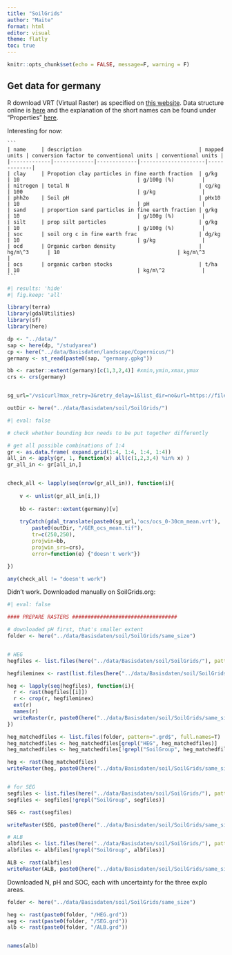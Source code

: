 ```yaml
---
title: "SoilGrids"
author: "Maite"
format: html
editor: visual
theme: flatly
toc: true
---
```


```r
knitr::opts_chunk$set(echo = FALSE, message=F, warning = F)
```

## Get data for germany

R download VRT (Virtual Raster) as specified on [this website](https://git.wur.nl/isric/soilgrids/soilgrids.notebooks/-/blob/master/markdown/webdav_from_R.md). Data structure online is [here](https://files.isric.org/soilgrids/latest/data/) and the explanation of the short names can be found under "Properties" [here](https://www.isric.org/explore/soilgrids/faq-soilgrids).

Interesting for now:

````         
```         
| name     | description                                      | mapped units | conversion factor to conventional units | conventional units |
|-------------|-------------|-------------|---------------------|-------------|
| clay     | Propotion clay particles in fine earth fraction  | g/kg         | 10                                      | g/100g (%)         |
| nitrogen | total N                                          | cg/kg        | 100                                     | g/kg               |
| phh2o    | Soil pH                                          | pHx10        | 10                                      | pH                 |
| sand     | proportion sand particles in fine earth fraction | g/kg         | 10                                      | g/100g (%)         |
| silt     | prop silt particles                              | g/kg         | 10                                      | g/100g (%)         |
| soc      | soil org c in fine earth frac                    | dg/kg        | 10                                      | g/kg               |
| ocd      | Organic carbon density                           | hg/m\^3      | 10                                      | kg/m\^3            |
| ocs      | organic carbon stocks                            | t/ha         | 10                                      | kg/m\^2            |
```
````

```r
#| results: 'hide'
#| fig.keep: 'all'

library(terra)
library(gdalUtilities)
library(sf)
library(here)

dp <- "../data/"
sap <- here(dp, "/studyarea")
cp <- here("../data/Basisdaten/landscape/Copernicus/")
germany <- st_read(paste0(sap, "germany.gpkg"))

bb <- raster::extent(germany)[c(1,3,2,4)] #xmin,ymin,xmax,ymax
crs <- crs(germany)


sg_url="/vsicurl?max_retry=3&retry_delay=1&list_dir=no&url=https://files.isric.org/soilgrids/latest/data/"

outDir <- here("../data/Basisdaten/soil/SoilGrids/")

```

```r
#| eval: false

# check whether bounding box needs to be put together differently 

# get all possible combinations of 1:4
gr <- as.data.frame( expand.grid(1:4, 1:4, 1:4, 1:4))
all_in <- apply(gr, 1, function(x) all(c(1,2,3,4) %in% x) )
gr_all_in <- gr[all_in,]


check_all <- lapply(seq(nrow(gr_all_in)), function(i){
  
    v <- unlist(gr_all_in[i,])
  
    bb <- raster::extent(germany)[v]
    
    tryCatch(gdal_translate(paste0(sg_url,'ocs/ocs_0-30cm_mean.vrt'),
        paste0(outDir, "/GER_ocs_mean.tif"),
        tr=c(250,250),
        projwin=bb,
        projwin_srs=crs), 
        error=function(e) {"doesn't work"})

})

any(check_all != "doesn't work")


```

Didn't work. Downloaded manually on SoilGrids.org:

```r
#| eval: false

#### PREPARE RASTERS ##################################

# downloaded pH first, that's smaller extent 
folder <- here("../data/Basisdaten/soil/SoilGrids/same_size")


# HEG
hegfiles <- list.files(here("../data/Basisdaten/soil/SoilGrids/"), pattern="HEG", full.names = T)

hegfileminex <- rast(list.files(here("../data/Basisdaten/soil/SoilGrids/"), pattern="HEG_pH.tif", full.names = T))

heg <- lapply(seq(hegfiles), function(i){
  r <- rast(hegfiles[[i]])
  r <- crop(r, hegfileminex)
  ext(r)
  names(r)
  writeRaster(r, paste0(here("../data/Basisdaten/soil/SoilGrids/same_size"), "/", names(r), ".grd"), overwrite=T)
})

heg_matchedfiles <- list.files(folder, pattern=".grd$", full.names=T)
heg_matchedfiles <- heg_matchedfiles[grepl("HEG", heg_matchedfiles)]
heg_matchedfiles <- heg_matchedfiles[!grepl("SoilGroup", heg_matchedfiles)]

heg <- rast(heg_matchedfiles)
writeRaster(heg, paste0(here("../data/Basisdaten/soil/SoilGrids/same_size"), "/HEG.grd"), overwrite=T)


# for SEG 
segfiles <- list.files(here("../data/Basisdaten/soil/SoilGrids/"), pattern="SEG", full.names = T)
segfiles <- segfiles[!grepl("SoilGroup", segfiles)]

SEG <- rast(segfiles)

writeRaster(SEG, paste0(here("../data/Basisdaten/soil/SoilGrids/same_size"), "/SEG.grd"), overwrite=T)

# ALB
albfiles <- list.files(here("../data/Basisdaten/soil/SoilGrids/"), pattern="ALB", full.names = T)
albfiles <- albfiles[!grepl("SoilGroup", albfiles)]

ALB <- rast(albfiles)
writeRaster(ALB, paste0(here("../data/Basisdaten/soil/SoilGrids/same_size"), "/ALB.grd"), overwrite=T)


```

Downloaded N, pH and SOC, each with uncertainty for the three explo areas.

```r
folder <- here("../data/Basisdaten/soil/SoilGrids/same_size")

heg <- rast(paste0(folder, "/HEG.grd"))
seg <- rast(paste0(folder, "/SEG.grd"))
alb <- rast(paste0(folder, "/ALB.grd"))


names(alb)
```
